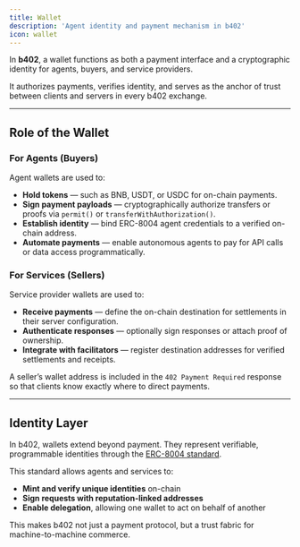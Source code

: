 ```yaml
---
title: Wallet
description: 'Agent identity and payment mechanism in b402'
icon: wallet
---
```


In **b402**, a wallet functions as both a payment interface and a cryptographic identity for agents, buyers, and service providers.

It authorizes payments, verifies identity, and serves as the anchor of trust between clients and servers in every b402 exchange.

---

## Role of the Wallet

### For Agents (Buyers)

Agent wallets are used to:

- **Hold tokens** — such as BNB, USDT, or USDC for on-chain payments.  
- **Sign payment payloads** — cryptographically authorize transfers or proofs via `permit()` or `transferWithAuthorization()`.  
- **Establish identity** — bind ERC-8004 agent credentials to a verified on-chain address.  
- **Automate payments** — enable autonomous agents to pay for API calls or data access programmatically.  

### For Services (Sellers)

Service provider wallets are used to:

- **Receive payments** — define the on-chain destination for settlements in their server configuration.  
- **Authenticate responses** — optionally sign responses or attach proof of ownership.  
- **Integrate with facilitators** — register destination addresses for verified settlements and receipts.  

A seller’s wallet address is included in the `402 Payment Required` response so that clients know exactly where to direct payments.

---

## Identity Layer

In b402, wallets extend beyond payment. They represent verifiable, programmable identities through the [ERC-8004 standard](https://eips.ethereum.org/EIPS/eip-8004).  

This standard allows agents and services to:
- **Mint and verify unique identities** on-chain  
- **Sign requests with reputation-linked addresses**  
- **Enable delegation**, allowing one wallet to act on behalf of another  

This makes b402 not just a payment protocol, but a trust fabric for machine-to-machine commerce.